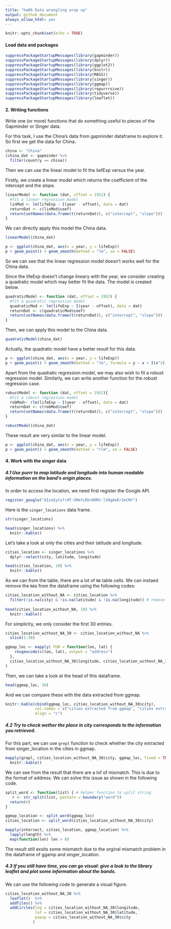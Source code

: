 ```yaml
---
title: "hw06 Data wrangling wrap up"
output: github_document
always_allow_html: yes
---
```


```r
knitr::opts_chunk$set(echo = TRUE)
```
#### Load data and packages

```r
suppressPackageStartupMessages(library(gapminder))
suppressPackageStartupMessages(library(dplyr))
suppressPackageStartupMessages(library(ggplot2))
suppressPackageStartupMessages(library(knitr))
suppressPackageStartupMessages(library(MASS))
suppressPackageStartupMessages(library(singer))
suppressPackageStartupMessages(library(ggmap))
suppressPackageStartupMessages(library(repurrrsive))
suppressPackageStartupMessages(library(tidyverse))
suppressPackageStartupMessages(library(leaflet))

```


#### 2. Writing functions
Write one (or more) functions that do something useful to pieces of the Gapminder or Singer data.

For this task, I use the China's data from gapminder dataframe to explore it. So first we get the data for China.
```r
china <- "China" 
(china_dat <- gapminder %>% 
  filter(country == china))
```

Then we can use the linear model to fit the liefExp versus the year. 

Firstly, we create a linear model which returns the coefficient of the intercept and the slope. 

```r
linearModel <- function (dat, offset = 1952) {
  #fit a linear regression model
  linMod <- lm(lifeExp ~ I(year - offset), data = dat)
  returnDat <- c(linMod$coef)
  return(setNames(data.frame(t(returnDat)), c("intercept", "slope")))
}
```

We can directly apply this model the China data. 
```r
linearModel(china_dat)
```

```r
p <- ggplot(china_dat, aes(x = year, y = lifeExp))
p + geom_point() + geom_smooth(method = "lm", se = FALSE)
```

So we can see that the linear regression model doesn't works well for the China data.

Since the lifeExp doesn't change lineary with the year, we consider creating a quadratic model which may better fit the data. The model is created below. 

```r
quadraticModel <- function (dat, offset = 1952) {
  #fit a quadratic regression model
  quadraticMod <- lm(lifeExp ~ I(year - offset), data = dat)
  returnDat <- c(quadraticMod$coef)
  return(setNames(data.frame(t(returnDat)), c("intercept", "slope")))
}
```

Then, we can apply this model to the China data.
```r
quadraticModel(china_dat)
```

Actually, the quadratic model have a better result for this data. 
```r
p <- ggplot(china_dat, aes(x = year, y = lifeExp))
p + geom_point() + geom_smooth(method = "lm", formula = y ~ x + I(x^2), se = FALSE)
```

Apart from the quadratic regression model, we may also wish to fit a robust regression model. Similarly, we can write another function for the robust regression case.
```r
robustModel <- function (dat, offset = 1952){
  #fit a robust regression model
  robMod<- rlm(lifeExp ~ I(year - offset), data = dat)
  returnDat <- c(robMod$coef)
  return(setNames(data.frame(t(returnDat)), c("intercept", "slope")))
}
```


```r
robustModel(china_dat)
```

These result are very similar to the linear model.

```r
p <- ggplot(china_dat, aes(x = year, y = lifeExp))
p + geom_point() + geom_smooth(method = "rlm", se = FALSE)
```


#### 4. Work with the singer data
##### 4.1 Use purrr to map latitude and longitude into human readable information on the band’s origin places. 

In order to access the location, we need first register the Google API. 
```r
register_google("AIzaSyCofrdT-5MetLRbrW9Rt-l50gAeEr3eCNY")
```

Here is the `singer_locations` data frame. 
```r
str(singer_locations)
```

```r
head(singer_locations) %>% 
  knitr::kable()
```

Let's take a look at only the cities and their latitude and longitude. 
```r
cities_location <- singer_locations %>% 
  dplyr::select(city, latitude, longitude)

head(cities_location, 10) %>%    
  knitr::kable()
```

As we can from the table, there are a lot of `NA` table cells. We can instaed remove the `NA`s from the dataframe using the following codes:

```r
cities_location_without_NA <- cities_location %>% 
  filter(!is.na(city) & !is.na(latitude) & !is.na(longitude)) # remove NA
  
head(cities_location_without_NA, 10) %>% 
  knitr::kable()  
```

For simplicity, we only consider the first 30 entries. 
```r
cities_location_without_NA_30 <- cities_location_without_NA %>% 
  slice(1:30)

ggmap_loc <- mapply( FUN = function(lon, lat) { 
    revgeocode(c(lon, lat), output = "address") 
  }, 
  cities_location_without_NA_30$longitude, cities_location_without_NA_30$latitude
)
```

Then, we can take a look at the head of this dataframe. 
```r
head(ggmap_loc, 30)
```

And we can compare these with the data extracted from ggmap.
```r
knitr::kable(cbind(ggmap_loc, cities_location_without_NA_30$city),
             col.names = c("cities extracted from ggmap", "cities extracted from singer_location"),
             align = "c")
```


##### 4.2 Try to check wether the place in city corresponds to the information you retrieved.

For this part, we can use `grepl` function to check whether the city extracted from singer_location in the cities in ggmap.

```r
mapply(grepl, cities_location_without_NA_30$city, ggmap_loc, fixed = TRUE) %>% 
  knitr::kable()  
```

We can see from the result that there are a lof of mismatch. This is due to the format of address. We can solve this issue as shown in the following code. 

```r
split_word <- function(list) { # helper function to split string 
   r <- str_split(list, pattern = boundary("word"))
  return(r)
}

ggmap_location <- split_word(ggmap_loc)
cities_location <- split_word(cities_location_without_NA_30$city)

mapply(intersect, cities_location, ggmap_location) %>% 
  lapply(length) %>% 
  map(function(len) len > 0)
```

The result still exsits some mismatch due to the orginal mismatch problem in the dataframe of ggamp and singer_location. 

##### 4.3 If you still have time, you can go visual: give a look to the library leaflet and plot some information about the bands. 

We can use the following code to generate a visual figure. 
```r
cities_location_without_NA_30 %>%  
  leaflet()  %>%   
  addTiles() %>%  
  addCircles(lng = cities_location_without_NA_30$longitude,
             lat = cities_location_without_NA_30$latitude,
             popup = cities_location_without_NA_30$city
            )
```

